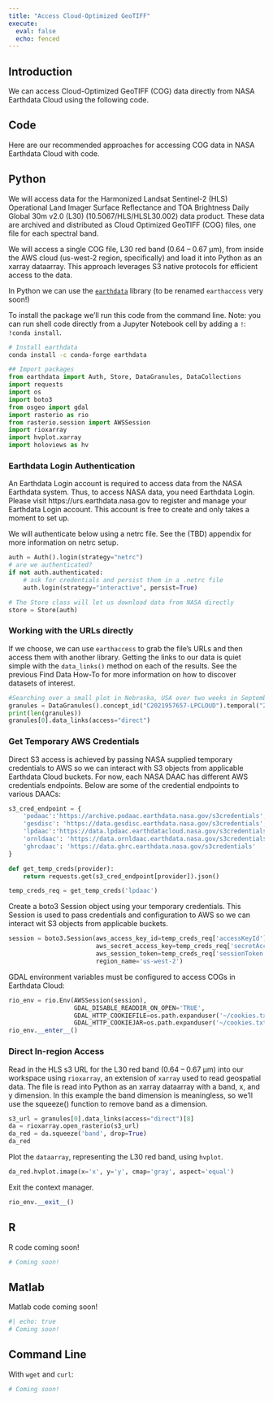 ```yaml
---
title: "Access Cloud-Optimized GeoTIFF"
execute:
  eval: false
  echo: fenced
---
```


## Introduction

We can access Cloud-Optimized GeoTIFF (COG) data directly from NASA Earthdata Cloud using the following code.


## Code

Here are our recommended approaches for accessing COG data in NASA Earthdata Cloud with code.

::: {.panel-tabset group="language"}
## Python

We will access data for the Harmonized Landsat Sentinel-2 (HLS) Operational Land Imager Surface Reflectance and TOA Brightness Daily Global 30m v2.0 (L30) (10.5067/HLS/HLSL30.002) data product. These data are archived and distributed as Cloud Optimized GeoTIFF (COG) files, one file for each spectral band.

We will access a single COG file, L30 red band (0.64 – 0.67 μm), from inside the AWS cloud (us-west-2 region, specifically) and load it into Python as an xarray dataarray. This approach leverages S3 native protocols for efficient access to the data.

In Python we can use the [`earthdata`](https://earthdata.readthedocs.io/en/latest/) library (to be renamed `earthaccess` very soon!)

To install the package we'll run this code from the command line. Note: you can run shell code directly from a Jupyter Notebook cell by adding a `!`: `!conda install`.

```bash
# Install earthdata
conda install -c conda-forge earthdata
```


```python
## Import packages
from earthdata import Auth, Store, DataGranules, DataCollections
import requests
import os
import boto3
from osgeo import gdal
import rasterio as rio
from rasterio.session import AWSSession
import rioxarray
import hvplot.xarray
import holoviews as hv
```

### Earthdata Login Authentication

An Earthdata Login account is required to access data from the NASA Earthdata system. Thus, to access NASA data, you need Earthdata Login. Please visit https://urs.earthdata.nasa.gov to register and manage your Earthdata Login account. This account is free to create and only takes a moment to set up.

We will authenticate below using a netrc file. See the (TBD) appendix for more information on netrc setup.

```python
auth = Auth().login(strategy="netrc")
# are we authenticated?
if not auth.authenticated:
    # ask for credentials and persist them in a .netrc file
    auth.login(strategy="interactive", persist=True)

# The Store class will let us download data from NASA directly
store = Store(auth)
```

### Working with the URLs directly
If we choose, we can use `earthaccess` to grab the file's URLs and then access them with another library. Getting the links to our data is quiet simple with the `data_links()` method on each of the results. See the previous Find Data How-To for more information on how to discover datasets of interest. 


```python
#Searching over a small plot in Nebraska, USA over two weeks in September 2022
granules = DataGranules().concept_id("C2021957657-LPCLOUD").temporal("2022-09-10","2022-09-24").bounding_box(-101.67271,41.04754,-101.65344,41.06213).get()
print(len(granules))
granules[0].data_links(access="direct")
```
### Get Temporary AWS Credentials

Direct S3 access is achieved by passing NASA supplied temporary credentials to AWS so we can interact with S3 objects from applicable Earthdata Cloud buckets. For now, each NASA DAAC has different AWS credentials endpoints. Below are some of the credential endpoints to various DAACs:

```python
s3_cred_endpoint = {
    'podaac':'https://archive.podaac.earthdata.nasa.gov/s3credentials',
    'gesdisc': 'https://data.gesdisc.earthdata.nasa.gov/s3credentials',
    'lpdaac':'https://data.lpdaac.earthdatacloud.nasa.gov/s3credentials',
    'ornldaac': 'https://data.ornldaac.earthdata.nasa.gov/s3credentials',
    'ghrcdaac': 'https://data.ghrc.earthdata.nasa.gov/s3credentials'
}

def get_temp_creds(provider):
    return requests.get(s3_cred_endpoint[provider]).json()

temp_creds_req = get_temp_creds('lpdaac')
```
Create a boto3 Session object using your temporary credentials. This Session is used to pass credentials and configuration to AWS so we can interact wit S3 objects from applicable buckets.


```python
session = boto3.Session(aws_access_key_id=temp_creds_req['accessKeyId'], 
                        aws_secret_access_key=temp_creds_req['secretAccessKey'],
                        aws_session_token=temp_creds_req['sessionToken'],
                        region_name='us-west-2')
```
GDAL environment variables must be configured to access COGs in Earthdata Cloud:

```python
rio_env = rio.Env(AWSSession(session),
                  GDAL_DISABLE_READDIR_ON_OPEN='TRUE',
                  GDAL_HTTP_COOKIEFILE=os.path.expanduser('~/cookies.txt'),
                  GDAL_HTTP_COOKIEJAR=os.path.expanduser('~/cookies.txt'))
rio_env.__enter__()
```

### Direct In-region Access

Read in the HLS s3 URL for the L30 red band (0.64 – 0.67 μm) into our workspace using `rioxarray`, an extension of `xarray` used to read geospatial data. The file is read into Python as an xarray dataarray with a band, x, and y dimension. In this example the band dimension is meaningless, so we'll use the squeeze() function to remove band as a dimension.

```python
s3_url = granules[0].data_links(access="direct")[8]
da = rioxarray.open_rasterio(s3_url)
da_red = da.squeeze('band', drop=True)
da_red
```
Plot the `dataarray`, representing the L30 red band, using `hvplot`.

```python
da_red.hvplot.image(x='x', y='y', cmap='gray', aspect='equal')
```
Exit the context manager.
```python
rio_env.__exit__()
```


## R

R code coming soon!

```r
# Coming soon!
```

## Matlab

Matlab code coming soon!

```bash
#| echo: true
# Coming soon!
```

## Command Line

With `wget` and `curl`:

```bash
# Coming soon!
```


:::
